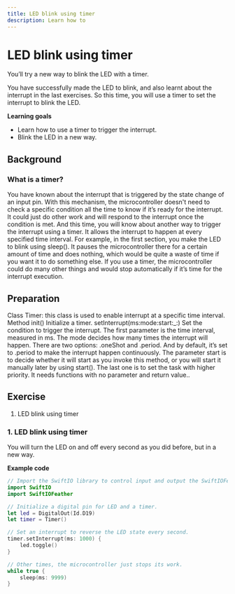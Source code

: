 ```yaml
---
title: LED blink using timer
description: Learn how to
---
```


# LED blink using timer

You’ll try a new way to blink the LED with a timer. 

You have successfully made the LED to blink, and also learnt about the interrupt in the last exercises. So this time, you will use a timer to set the interrupt to blink the LED.

**Learning goals**
* Learn how to use a timer to trigger the interrupt.
* Blink the LED in a new way.



## Background

### What is a timer?
You have known about the interrupt that is triggered by the state change of an input pin. With this mechanism, the microcontroller doesn't need to check a specific condition all the time to know if it’s ready for the interrupt. It could just do other work and will respond to the interrupt once the condition is met.
And this time, you will know about another way to trigger the interrupt using a timer. It allows the interrupt to happen at every specified time interval. 
For example, in the first section, you make the LED to blink using sleep(). It pauses the microcontroller there for a certain amount of time and does nothing, which would be quite a waste of time if you want it to do something else. If you use a timer, the microcontroller could do many other things and would stop automatically if it’s time for the interrupt execution. 



## Preparation

Class
Timer: this class is used to enable interrupt at a specific time interval.
Method
init()
Initialize a timer.
setInterrupt(ms:mode:start:_:)
Set the condition to trigger the interrupt.
The first parameter is the time interval, measured in ms.
The mode decides how many times the interrupt will happen. There are two options: .oneShot and .period. And by default, it’s set to .period to make the interrupt happen continuously.
The parameter start is to decide whether it will start as you invoke this method, or you will start it manually later by using start().
The last one is to set the task with higher priority. It needs functions with no parameter and return value..

## Exercise
1. LED blink using timer


### 1. LED blink using timer
You will turn the LED on and off every second as you did before, but in a new way.

**Example code**

```swift
// Import the SwiftIO library to control input and output the SwiftIOFeather to use the id of the pins.
import SwiftIO
import SwiftIOFeather

// Initialize a digital pin for LED and a timer.
let led = DigitalOut(Id.D19)
let timer = Timer()

// Set an interrupt to reverse the LED state every second.
timer.setInterrupt(ms: 1000) {
    led.toggle()
}

// Other times, the microcontroller just stops its work.
while true {
    sleep(ms: 9999)
}

```
